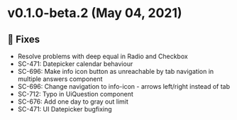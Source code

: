 
<Meta title="Releases/v0.1.x/v0.1.0-beta.2" />

<style> {`
  code {
    background-color: transparent!important;
  }
`}</style>

# v0.1.0-beta.2 (May 04, 2021)
## 🐛 Fixes
- Resolve problems with deep equal in Radio and Checkbox
- SC-471: Datepicker calendar behaviour
- SC-696: Make info icon button as unreachable by tab navigation in multiple answers component
- SC-696: Change navigation to info-icon - arrows left/right instead of tab
- SC-712: Typo in UiQuestion component
- SC-676: Add one day to gray out limit
- SC-471: UI Datepicker bugfixing
